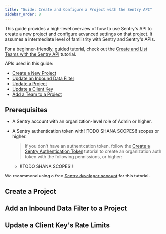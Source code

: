 ```yaml
---
title: "Guide: Create and Configure a Project with the Sentry API"
sidebar_order: 8
---
```


This guide provides a high-level overview of how to use Sentry's API to create a new project and configure advanced settings on that project. It assumes a intermediate level of familiarity with Sentry and Sentry's APIs.

For a beginner-friendly, guided tutorial, check out the [Create and List Teams with the Sentry API](/api/guides/teams-tutorial/) tutorial.

APIs used in this guide:

- [Create a New Project](/api/projects/create-a-new-project/)
- [Update an Inbound Data Filter](/api/projects/update-an-inbound-data-filter/)
- [Update a Project](/api/projects/update-a-project/)
- [Update a Client Key](/api/projects/update-a-client-key/)
- [Add a Team to a Project](/api/projects/add-a-team-to-a-project/)

## Prerequisites

- A Sentry account with an organization-level role of Admin or higher.
- A Sentry authentication token with !!TODO SHANA SCOPES!! scopes or higher.

  > If you don't have an authentication token, follow the [Create a Sentry Authentication Token](/api/guides/create-auth-token) tutorial to create an organization auth token with the following permissions, or higher:

    - !!TODO SHANA SCOPES!!

We recommend using a free [Sentry developer account](https://sentry.io/pricing/) for this tutorial.

## Create a Project

## Add an Inbound Data Filter to a Project

## Update a Client Key's Rate Limits
